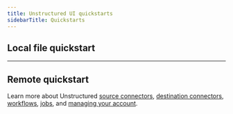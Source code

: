 ```yaml
---
title: Unstructured UI quickstarts
sidebarTitle: Quickstarts
---
```


## Local file quickstart


<GetStartedSingleFileUI />

---

## Remote quickstart


<SharedPlatform />

Learn more about Unstructured [source connectors](/ui/sources/overview), 
[destination connectors](/ui/destinations/overview), 
[workflows](/ui/workflows), 
[jobs](/ui/jobs), and 
[managing your account](/ui/account/overview).


